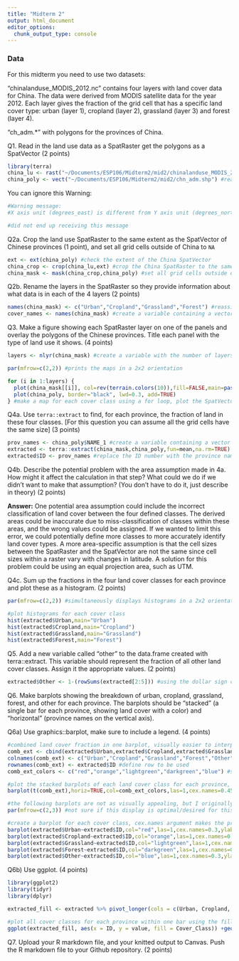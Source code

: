 ```yaml
---
title: "Midterm 2"
output: html_document
editor_options: 
  chunk_output_type: console
---
```


### Data 

For this midterm you need to use two datasets:

"chinalanduse_MODIS_2012.nc" contains four layers with land cover data for China. The data were derived from MODIS satellite data for the year 2012. Each layer gives the fraction of the grid cell that has a specific land cover type: urban (layer 1), cropland (layer 2), grassland (layer 3) and forest (layer 4). 

"ch_adm.*" with polygons for the provinces of China.


Q1. Read in the land use data as a SpatRaster get the polygons as a SpatVector (2 points)


```r
library(terra)
china_lu <- rast("~/Documents/ESP106/Midterm2/mid2/chinalanduse_MODIS_2012.nc") #read file in as a SpatRaster
china_poly <- vect("~/Documents/ESP106/Midterm2/mid2/chn_adm.shp") #read file in as a SpatVector

```

You can ignore this Warning:

```r
#Warning message:
#X axis unit (degrees_east) is different from Y axis unit (degrees_north). SRS will ignore axis unit and be likely wrong. (GDAL error 1) 

#did not end up receiving this message

```


Q2a. Crop the land use SpatRaster to the same extent as the SpatVector of Chinese provinces (1 point), and set all grid cells outside of China to `NA`

```r
ext <- ext(china_poly) #check the extent of the China SpatVector
china_crop <- crop(china_lu,ext) #crop the China SpatRaster to the same extent as the China SpatVector
china_mask <- mask(china_crop,china_poly) #set all grid cells outside of China to NA by creating a new SpatRaster

```

Q2b. Rename the layers in the SpatRaster so they provide information about what data is in each of the 4 layers (2 points)

```r
names(china_mask) <- c("Urban","Cropland","Grassland","Forest") #reassign the names of each layer in the SpatRaster
cover_names <- names(china_mask) #create a variable containing a vector of the layer names

```

Q3. Make a figure showing each SpatRaster layer on one of the panels and overlay the polygons of the Chinese provinces. Title each panel with the type of land use it shows. (4 points)

```r
layers <- nlyr(china_mask) #create a variable with the number of layers of the SpatRaster

par(mfrow=c(2,2)) #prints the maps in a 2x2 orientation

for (i in 1:layers) {
  plot(china_mask[[i]], col=rev(terrain.colors(10)),fill=FALSE,main=paste(cover_names[i]))
  plot(china_poly, border="black", lwd=0.3, add=TRUE)
} #make a map for each cover class using a for loop, plot the SpatVector second to overlay it on the SpatRaster

```

Q4a. Use `terra::extract` to find, for each province, the fraction of land in these four classes. [For this question you can assume all the grid cells have the same size] (3 points)

```r
prov_names <- china_poly$NAME_1 #create a variable containing a vector of the actual China province names
extracted <- terra::extract(china_mask,china_poly,fun=mean,na.rm=TRUE) #use extract to find the fraction of land class cover within each province, function argument must be set to "mean"
extracted$ID <- prov_names #replace the ID number with the province names for data frame clarity

```

Q4b. Describe the potential problem with the area assumption made in 4a. How might it affect the calculation in that step? What could we do if we didn't want to make that assumption? (You don't have to do it, just describe in theory) (2 points)

**Answer:**
   One potential area assumption could include the incorrect classification of land cover between the four defined classes. The derived areas could be inaccurate due to miss-classification of classes within these areas, and the wrong values could be assigned. If we wanted to limit this error, we could potentially define more classes to more accurately identify land cover types. A more area-specific assumption is that the cell sizes between the SpatRaster and the SpatVector are not the same since cell sizes within a raster vary with changes in latitude. A solution for this problem could be using an equal projection area, such as UTM. 

Q4c. Sum up the fractions in the four land cover classes for each province and plot these as a histogram. (2 points) 

```r
par(mfrow=c(2,2)) #simultaneously displays histograms in a 2x2 orientation

#plot histograms for each cover class
hist(extracted$Urban,main="Urban")
hist(extracted$Cropland,main="Cropland")
hist(extracted$Grassland,main="Grassland")
hist(extracted$Forest,main="Forest")

```

Q5. Add a new variable called "other" to the data.frame created with terra::extract. This variable should represent the fraction of all other land cover classes. Assign it the appropriate values. (2 points)

```r
extracted$Other <- 1-(rowSums(extracted[2:5])) #using the dollar sign create a new column in the data frame, use an equation to derive each cell value 

```


Q6. Make barplots showing the breakdown of urban, cropland, grassland, forest, and other for each province. The barplots should be "stacked" (a single bar for each province, showing land cover with a color) and "horizontal" (province names on the vertical axis).  

Q6a) Use graphics::barplot, make sure to include a legend.  (4 points)

```r
#combined land cover fraction in one barplot, visually easier to interpret
comb_ext <- cbind(extracted$Urban,extracted$Cropland,extracted$Grassland,extracted$Forest,extracted$Other) # create a matrix containing all land cover columns in one
colnames(comb_ext) <- c("Urban","Cropland","Grassland","Forest","Other") #define column names to be used, will later be applied to the legend
rownames(comb_ext) <- extracted$ID #define row to be used
comb_ext_colors <- c("red","orange","lightgreen","darkgreen","blue") #set vector of colors to be the same as the barplots below

#plot the stacked barplots of each land cover class for each province, transpose the matrix to be horizontally stacked using horiz argument
barplot(t(comb_ext),horiz=TRUE,col=comb_ext_colors,las=1,cex.names=0.45,xlab="Land Cover Fraction",ylab="China Province",main="Land Cover Fraction in China Provinces",legend.text=colnames(comb_ext),args.legend=list(x="topright",cex=0.45)) #add and position legend of land cover classes

#the following barplots are not as visually appealing, but I originally interpreted the question's wording of "barplots" as asking for a barplot for each land cover class 
par(mfrow=c(2,3)) #not sure if this display is optimal/desired for this question 

#create a barplot for each cover class, cex.names argument makes the province names small enough for them all to be displayed on the y axis, horiz argument orients each barplot to be stacked
barplot(extracted$Urban~extracted$ID,col="red",las=1,cex.names=0.3,ylab="China Province",xlab="Land Cover",main="Urban",horiz=TRUE)
barplot(extracted$Cropland~extracted$ID,col="orange",las=1,cex.names=0.3,ylab="China Province",xlab="Land Cover",main="Cropland",horiz=TRUE)
barplot(extracted$Grassland~extracted$ID,col="lightgreen",las=1,cex.names=0.3,ylab="China Province",xlab="Land Cover",main="Grassland",horiz=TRUE)
barplot(extracted$Forest~extracted$ID,col="darkgreen",las=1,cex.names=0.3,ylab="China Province",xlab="Land Cover",main="Forest",horiz=TRUE)
barplot(extracted$Other~extracted$ID,col="blue",las=1,cex.names=0.3,ylab="China Province",xlab="Land Cover",main="Other",horiz=TRUE)

```

Q6b) Use ggplot. (4 points) 

```r
library(ggplot2)
library(tidyr)
library(dplyr)

extracted_fill <- extracted %>% pivot_longer(cols = c(Urban, Cropland, Grassland, Forest, Other), names_to = "Cover_Class", values_to = "value") #Used assistance from ChatGPT here to figure out how to fill by cover class if each cover class is its own column in my data frame.

#plot all cover classes for each province within one bar using the fill argument with the variable created just above
ggplot(extracted_fill, aes(x = ID, y = value, fill = Cover_Class)) +geom_bar(stat = "identity", position = "stack") +labs(x = "China Province", y = "Land Cover", title = "Land Cover by Province") +scale_fill_manual(values = c("Urban" = "red", "Cropland" = "orange", "Grassland" = "lightgreen", "Forest" = "darkgreen", "Other" = "blue")) +theme_minimal() +theme(axis.text.x = element_text(angle = 45, hjust = 1,vjust=1.25,size=7))

```


Q7. Upload your R markdown file, and your knitted output to Canvas. Push the R markdown file to your Github repository. (2 points)

